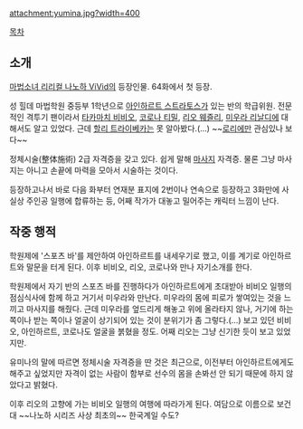 attachment:yumina.jpg?width=400

[[목차]]

== 소개 ==
[[마법소녀 리리컬 나노하 ViVid]]의 등장인물. 64화에서 첫 등장.

성 힐데 마법학원 중등부 1학년으로 [[아인하르트 스트라토스]]가 있는 반의 학급위원. 전문적인 격투기 팬이라서 [[타카마치 비비오]], [[코로나 티밀]], [[리오 웨즐리]], [[미우라 리날디]]에 대해서도 알고 있었다. 근데 [[할리 트라이베카]]는 못 알아봤다.(...) ~~[[로리]]에만 관심있나 보다~~

정체시술(整体施術) 2급 자격증을 갖고 있다. 쉽게 말해 [[마사지]] 자격증. 물론 그냥 마사지는 아니고 손끝에 마력을 모아서 시술하는 것이다.

등장하고나서 바로 다음 화부터 연재분 표지에 2번이나 연속으로 등장하고 3화만에 사실상 주인공 일행에 합류하는 등, 어째 작가가 대놓고 밀어주는 캐릭터 느낌이 난다.

== 작중 행적 ==
학원제에 '스포츠 바'를 제안하여 아인하르트를 내세우기로 했고, 이를 계기로 아인하르트와 말문을 터게 된다. 이후 비비오, 리오, 코로나와 만나 자기소개를 한다.

학원제에서 자기 반의 스포츠 바를 진행하다가 아인하르트에게 초대받아 비비오 일행의 점심식사에 함께 하고 거기서 미우라와 만난다. 미우라의 몸에 피로가 쌓여있는 것을 느끼고 마사지를 해줬다. 근데 미우라를 엎드리게 해놓고 위에 올라타지 않나, 거기에 하는 쪽이나 받는 쪽이나 얼굴이 상기되어 있는 것이 분위기가 좀 그렇다.(...) 보고 있던 비비오, 아인하르트, 코로나도 얼굴을 붉혔을 정도. 어째 리오는 그냥 신기한 듯이 보고 있었지만.

유미나의 말에 따르면 정체시술 자격증을 딴 것은 최근으로, 이전부터 아인하르트에게도 해주고 싶었지만 자격이 없는 사람이 함부로 선수의 몸을 손봐선 안 되기 때문에 하지 않았다고 밝혔다.

이후 리오의 고향에 가는 비비오 일행의 여행에 따라가게 된다.
여담으로 이름으로 보건대 ~~나노하 시리즈 사상 최초의~~ 한국계일 수도?
